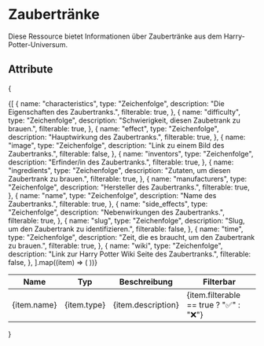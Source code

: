 # Zaubertränke

Diese Ressource bietet Informationen über Zaubertränke aus dem Harry-Potter-Universum.

## Attribute

{
<table>
  <thead>
    <tr>
      <th>Name</th>
      <th>Typ</th>
      <th>Beschreibung</th>
      <th>Filterbar</th>
    </tr>
  </thead>
  <tbody>
    {[
      {
        name: "characteristics",
        type: "Zeichenfolge",
        description: "Die Eigenschaften des Zaubertranks.",
        filterable: true,
      },
      {
        name: "difficulty",
        type: "Zeichenfolge",
        description: "Schwierigkeit, diesen Zaubetrank zu brauen.",
        filterable: true,
      },
      {
        name: "effect",
        type: "Zeichenfolge",
        description: "Hauptwirkung des Zaubertranks.",
        filterable: true,
      },
      {
        name: "image",
        type: "Zeichenfolge",
        description: "Link zu einem Bild des Zaubertranks.",
        filterable: false,
      },
      {
        name: "inventors",
        type: "Zeichenfolge",
        description: "Erfinder/in des Zaubertranks.",
        filterable: true,
      },
      {
        name: "ingredients",
        type: "Zeichenfolge",
        description: "Zutaten, um diesen Zaubertrank zu brauen.",
        filterable: true,
      },
      {
        name: "manufacturers",
        type: "Zeichenfolge",
        description: "Hersteller des Zaubertranks.",
        filterable: true,
      },
      {
        name: "name",
        type: "Zeichenfolge",
        description: "Name des Zaubertranks.",
        filterable: true,
      },
      {
        name: "side_effects",
        type: "Zeichenfolge",
        description: "Nebenwirkungen des Zaubertranks.",
        filterable: true,
      },
      {
        name: "slug",
        type: "Zeichenfolge",
        description: "Slug, um den Zaubertrank zu identifizieren.",
        filterable: false,
      },
      {
        name: "time",
        type: "Zeichenfolge",
        description: "Zeit, die es braucht, um den Zaubertrank zu brauen.",
        filterable: true,
      },
      {
        name: "wiki",
        type: "Zeichenfolge",
        description: "Link zur Harry Potter Wiki Seite des Zaubertranks.",
        filterable: false,
      },
    ].map((item) => (
      <tr key={item.name}>
        <td>{item.name}</td>
        <td>{item.type}</td>
        <td>{item.description}</td>
        <td>{item.filterable == true ? "✅" : "❌"}</td>
      </tr>
    ))}
  </tbody>
</table>
}
